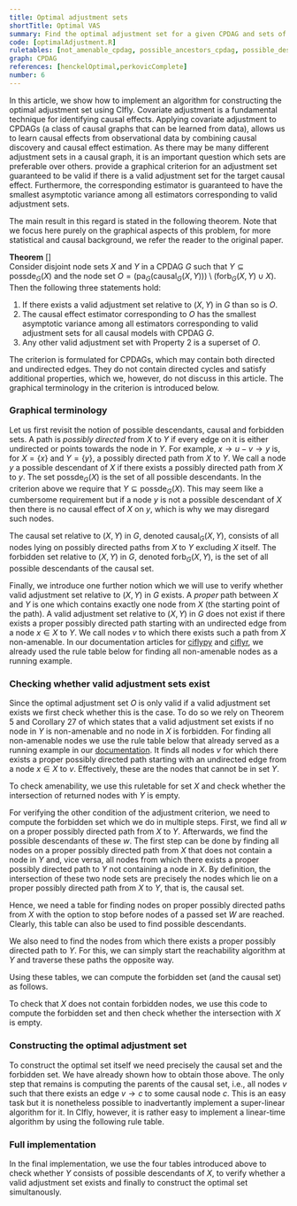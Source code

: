 ```yaml
---
title: Optimal adjustment sets
shortTitle: Optimal VAS
summary: Find the optimal adjustment set for a given CPDAG and sets of treatments and outcome variables. 
code: [optimalAdjustment.R]
ruletables: [not_amenable_cpdag, possible_ancestors_cpdag, possible_descendants_cpdag, parents_cpdag]
graph: CPDAG
references: [henckelOptimal,perkovicComplete]
number: 6
---
```



In this article, we show how to implement an algorithm for constructing the
optimal adjustment set using CIfly. Covariate adjustment is a fundamental
technique for identifying causal effects. Applying covariate adjustment to
CPDAGs (a class of causal graphs that can be learned from data), allows us to
learn causal effects from observational data by combining causal discovery and
causal effect estimation. As there may be many different adjustment sets in a
causal graph, it is an important question which sets are preferable over
others. <Reference id="henckelOptimal" format="author(year)"/> provide a
graphical criterion for an adjustment set guaranteed to be valid if there is a
valid adjustment set for the target causal effect. Furthermore, the
corresponding estimator is guaranteed to have the smallest asymptotic variance
among all estimators corresponding to valid adjustment sets. 

The main result in this regard is stated in the following theorem. Note that we focus here purely on the graphical aspects of this problem, for more statistical and causal background, we refer the reader to the original paper.


**Theorem** [<Reference id="henckelOptimal" format="author(year)"/>]    
Consider disjoint node sets $X$ and $Y$ in a CPDAG $G$ such that $Y \subseteq \mathrm{possde}_G(X)$ and the node set $O=\left(\mathrm{pa}_G(\mathrm{causal}_G(X,Y))\right) \setminus (\mathrm{forb}_G(X,Y) \cup X).$ Then the following three statements hold:
1. If there exists a valid adjustment set relative to $(X,Y)$ in $G$ than so is $O$.
2. The causal effect estimator corresponding to $O$ has the smallest asymptotic variance among all estimators corresponding to valid adjustment sets for all causal models with CPDAG $G$.
3. Any other valid adjustment set with Property 2 is a superset of $O$.

The criterion is formulated for CPDAGs, which may contain both directed and undirected edges. They do not contain directed cycles and satisfy additional properties, which we, however, do not discuss in this article. The graphical terminology in the criterion is introduced below. 


### Graphical terminology
Let us first revisit the notion of possible descendants, causal and forbidden sets. A path is *possibly directed* from $X$ to $Y$ if every edge on it is either undirected or points towards the node in $Y$. For example, $x \rightarrow u - v \rightarrow y$ is, for $X = \{x\}$ and $Y = \{y\}$, a possibly directed path from $X$ to $Y$. We call a node $y$ a possible descendant of $X$ if there exists a possibly directed path from $X$ to $y$. The set $\mathrm{possde}_G(X)$ is the set of all possible descendants. In the criterion above we require that $Y \subseteq \mathrm{possde}_G(X)$. This may seem like a cumbersome requirement but if a node $y$ is not a possible descendant of $X$ then there is no causal effect of $X$ on $y$, which is why we may disregard such nodes. 

The causal set relative to $(X,Y)$ in $G$, denoted $\mathrm{causal}_G(X,Y)$, consists of all nodes lying on possibly directed paths from $X$ to $Y$ excluding $X$ itself. The forbidden set relative to $(X,Y)$ in $G$, denoted $\mathrm{forb}_G(X,Y)$, is the set of all possible descendants of the causal set. 

Finally, we introduce one further notion which we will use to verify whether valid adjustment set relative to $(X,Y)$ in $G$ exists. A *proper* path between $X$ and $Y$ is one which contains exactly one node from $X$ (the starting point of the path). A valid adjustment set relative to $(X,Y)$ in $G$ does not exist if there exists a proper possibly directed path starting with an undirected edge from a node $x \in X$ to $Y$. We call nodes $v$ to which there exists such a path from $X$ non-amenable. In our documentation articles for [ciflypy](/docs/ciflypy/) and [ciflyr](/docs/ciflyr/), we already used the rule table below for finding all non-amenable nodes as a running example.

### Checking whether valid adjustment sets exist
Since the optimal adjustment set $O$ is only valid if a valid adjustment set exists we first check whether this is the case. To do so we rely on Theorem 5 and Corollary 27 of <Reference id="perkovicComplete" format="author(year)"/> which states that a valid adjustment set exists if no node in $Y$ is non-amenable and no node in $X$ is forbidden. For finding all non-amenable nodes we use the rule table below that already served as a running example in our [documentation](/docs/ruletables/). It finds all nodes $v$ for which there exists a proper possibly directed path starting with an undirected edge from a node $x \in X$ to $v$. Effectively, these are the nodes that cannot be in set $Y$.  

<Ruletable id="not_amenable_cpdag" withHeader={true}/>

To check amenability, we use this ruletable for set $X$ and check whether the intersection of returned nodes with $Y$ is empty. 

For verifying the other condition of the adjustment criterion, we need to compute the forbidden set which we do in multiple steps. First, we find all $w$ on a proper possibly directed path from $X$ to $Y$. Afterwards, we find the possible descendants of these $w$. The first step can be done by finding all nodes on a proper possibly directed path from $X$ that does not contain a node in $Y$ and, vice versa, all nodes from which there exists a proper possibly directed path to $Y$ not containing a node in $X$. By definition, the intersection of these two node sets are precisely the nodes which lie on a proper possibly directed path from $X$ to $Y$, that is, the causal set. 

Hence, we need a table for finding nodes on proper possibly directed paths from $X$ with the option to stop before nodes of a passed set $W$ are reached. Clearly, this table can also be used to find possible descendants. 

<Ruletable id="possible_descendants_cpdag" withHeader={true}/>

We also need to find the nodes from which there exists a proper possibly directed path to $Y$. For this, we can simply start the reachability algorithm at $Y$ and traverse these paths the opposite way. 

<Ruletable id="possible_ancestors_cpdag" withHeader={true}/>

Using these tables, we can compute the forbidden set (and the causal set) as follows.

<CodeSwitcher>
<CodeHelper slot="python-code" code={
`anc = cf.reach(cpdag, {"X": Y, "W": X}, "./possible_ancestors_cpdag.txt")
des = cf.reach(cpdag, {"X": X, "W": []}, "./possible_descendants_cpdag.txt")
cn = set(anc).intersection(des)
forb = cf.reach(cpdag, {"X": cn}, "./possible_descendants_cpdag.txt")`
} lang="py" title="" />
<CodeHelper slot="r-code" code={
`anc <- reach(cpdag, list("X" = Y, "W" = X), "./possible_ancestors_cpdag.txt")
des <- reach(cpdag, list("X" = X, "W" = c()), "./possible_descendants_cpdag.txt")
cn <- intersect(anc, des)
forb <- reach(cpdag, list("X" = cn), "./possible_descendants_cpdag.txt")`
} lang="r" title="" />
</CodeSwitcher>

To check that $X$ does not contain forbidden nodes, we use this code to compute the forbidden set and then check whether the intersection with $X$ is empty. 

### Constructing the optimal adjustment set
To construct the optimal set itself we need precisely the causal set and the forbidden set. We have already shown how to obtain those above. The only step that remains is computing the parents of the causal set, i.e., all nodes $v$ such that there exists an edge $v \rightarrow c$ to some causal node $c$. This  is an easy task but it is nonetheless possible to inadvertantly implement a super-linear algorithm for it. In CIfly, however, it is rather easy to implement a linear-time algorithm by using the following rule table. 

<Ruletable id="parents_cpdag" withHeader={true}/>

### Full implementation
In the final implementation, we use the four tables introduced above to check whether $Y$ consists of possible descendants of $X$, to verify whether a valid adjustment set exists and finally to construct the optimal set simultanously.

<CodeSwitcher>
	<ExampleCode slot="python-code" id="optimal_adjustment.py"/>
	<ExampleCode slot="r-code" id="optimalAdjustment.R"/>
</CodeSwitcher>
